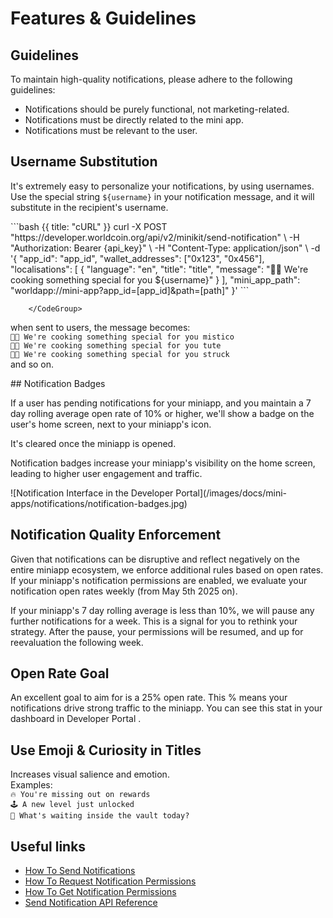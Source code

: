 # Features & Guidelines

## Guidelines

To maintain high-quality notifications, please adhere to the following guidelines:

-   Notifications should be purely functional, not marketing-related.
-   Notifications must be directly related to the mini app.
-   Notifications must be relevant to the user.

## Username Substitution

It's extremely easy to personalize your notifications, by using usernames.
Use the special string `${username}` in your notification message, and it will substitute in
the recipient's username.

 <CodeGroup title="Request" tag="POST" label="https://developer.worldcoin.org/api/v2/minikit/send-notification">
            ```bash {{ title: "cURL" }}
            curl -X POST "https://developer.worldcoin.org/api/v2/minikit/send-notification" \
                -H "Authorization: Bearer {api_key}" \
                -H "Content-Type: application/json" \
                -d '{
                      "app_id": "app_id", 
                      "wallet_addresses": ["0x123", "0x456"], 
                      "localisations": [
                        {
                          "language": "en",
                          "title": "title",
                          "message": "🧑‍🍳 We're cooking something special for you ${username}"
                        }
                      ],
                      "mini_app_path": "worldapp://mini-app?app_id=[app_id]&path=[path]"
                    }'
            ```
            
        </CodeGroup>

when sent to users, the message becomes:<br />
`🧑‍🍳 We're cooking something special for you mistico`<br />
`🧑‍🍳 We're cooking something special for you tute`<br />
`🧑‍🍳 We're cooking something special for you struck`<br />
and so on.

<div style={{ display: 'flex', alignItems: 'flex-start', gap: '10px' }}> 
<div>
## Notification Badges

If a user has pending notifications for your miniapp, and you maintain
a 7 day rolling average open rate of 10% or higher, we'll show a badge on the user's home screen,
next to your miniapp's icon.

It's cleared once the miniapp is opened.

Notification badges increase your miniapp's visibility on the home screen, leading to higher user engagement and traffic.

</div>

<div style={{ maxWidth: '30%' }}>
	![Notification Interface in the Developer Portal](/images/docs/mini-apps/notifications/notification-badges.jpg)
</div>
</div>

## Notification Quality Enforcement

Given that notifications can be disruptive and reflect negatively on the entire miniapp ecosystem,
we enforce additional rules based on open rates. If your miniapp's notification permissions are enabled,
we evaluate your notification open rates weekly (from May 5th 2025 on).

If your miniapp's 7 day rolling average is less than 10%, we will pause any further notifications for a week.
This is a signal for you to rethink your strategy. After the pause, your permissions will be resumed,
and up for reevaluation the following week.

## Open Rate Goal

An excellent goal to aim for is a 25% open rate. This % means your notifications drive strong traffic to the miniapp.
You can see this stat in your dashboard in Developer Portal .

## Use Emoji & Curiosity in Titles

Increases visual salience and emotion.<br/>
Examples:<br/>
`🔥 You're missing out on rewards`<br/>
`🕹️ A new level just unlocked`<br/>
`🤔 What's waiting inside the vault today?`<br/>

## Useful links

-   [How To Send Notifications](/mini-apps/notifications/how-to-send-notifications)
-   [How To Request Notification Permissions](/mini-apps/commands/request-permission)
-   [How To Get Notification Permissions](/mini-apps/commands/get-permissions)
-   [Send Notification API Reference](/mini-apps/reference/api#send-notification)
